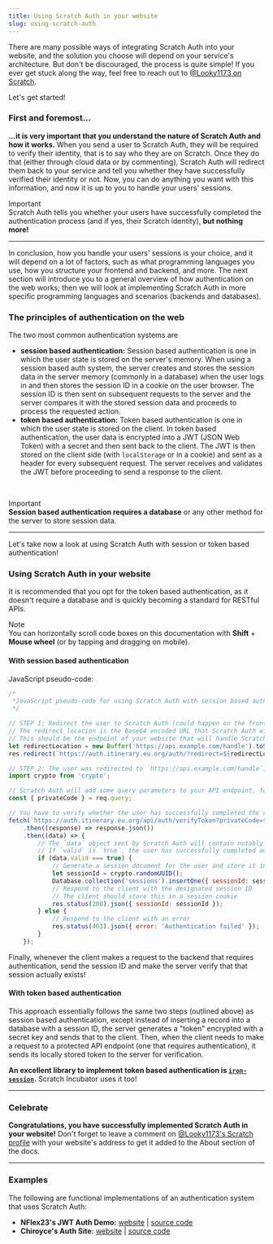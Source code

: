 ```yaml
---
title: Using Scratch Auth in your website
slug: using-scratch-auth
---
```


There are many possible ways of integrating Scratch Auth into your website, and the solution you choose will depend on your service's architecture.
But don't be discouraged, the process is quite simple! If you ever get stuck along the way, feel free to reach out to [@Looky1173 on Scratch](https://scratch.mit.edu/users/Looky1173#comments).

Let's get started!

### First and foremost...

**...it is very important that you understand the nature of Scratch Auth and how it works.**
When you send a user to Scratch Auth, they will be required to verify their identity, that is to say who they are on Scratch.
Once they do that (either through cloud data or by commenting), Scratch Auth will redirect them back to your service and tell you whether they have successfully verified their identity or not.
Now, you can do anything you want with this information, and now it is up to you to handle your users' sessions.

<Badge variant="accent">Important</Badge>
<br />
Scratch Auth tells you whether your users have successfully completed the authentication process (and if yes, their Scratch identity), **but nothing more!**

---

In conclusion, how you handle your users' sessions is your choice, and it will depend on a lot of factors,
such as what programming languages you use, how you structure your frontend and backend, and more.
The next section will introduce you to a general overview of how authentication on the web works;
then we will look at implementing Scratch Auth in more specific programming languages and scenarios (backends and databases).

### The principles of authentication on the web

The two most common authentication systems are

-   **session based authentication:** Session based authentication is one in which the user state is stored on the server's memory.
    When using a session based auth system, the server creates and stores the session data in the server memory (commonly in a database) when the user logs in and then stores the session ID in a cookie on the user browser.
    The session ID is then sent on subsequent requests to the server and the server compares it with the stored session data and proceeds to process the requested action.
-   **token based authentication:** Token based authentication is one in which the user state is stored on the client.
    In token based authentication, the user data is encrypted into a JWT (JSON Web Token) with a secret and then sent back to the client.
    The JWT is then stored on the client side (with `localStorage` or in a cookie) and sent as a header for every subsequent request.
    The server receives and validates the JWT before proceeding to send a response to the client.

<br />

<Badge variant="accent">Important</Badge>
<br />
**Session based authentication requires a database** or any other method for the server to store session data.

---

Let's take now a look at using Scratch Auth with session or token based authentication!

### Using Scratch Auth in your website

It is recommended that you opt for the token based authentication, as it doesn't require a database and is quickly becoming a standard for RESTful APIs.

<Badge>Note</Badge>
<br />
You can horizontally scroll code boxes on this documentation with **Shift** + **Mouse wheel** (or by tapping and dragging on mobile).

#### With session based authentication

JavaScript pseudo-code:

```js
/*
 *JavaScript pseudo-code for using Scratch Auth with session based authentication
 */

// STEP 1: Redirect the user to Scratch Auth (could happen on the frontend as well as the backend)
// The redirect location is the Base64 encoded URL that Scratch Auth will redirect the user to once they finish authenticating
// This should be the endpoint of your website that will handle Scratch Auth's response
let redirectLocation = new Buffer('https://api.example.com/handle').toString('base64');
res.redirect(`https://auth.itinerary.eu.org/auth/?redirect=${redirectLocation}&name=Scratch Auth Tutorial`);

// STEP 2: The user was redirected to `https://api.example.com/handle`, your API endpoint (happens on the backend)
import crypto from 'crypto';

// Scratch Auth will add some query parameters to your API endpoint, for example, `privateCode`
const { privateCode } = req.query;

// You have to verify whether the user has successfully completed the authentication process
fetch(`https://auth.itinerary.eu.org/api/auth/verifyToken?privateCode=${privateCode}`, { method: 'GET' })
    .then((response) => response.json())
    .then((data) => {
        // The `data` object sent by Scratch Auth will contain notably a `valid` property and a `username` property
        // If `valid` is `true`, the user has successfully completed authentication process
        if (data.valid === true) {
            // Generate a session document for the user and store it in the database
            let sessionId = crypto.randomUUID();
            Database.collection('sessions').insertOne({ sessionId: sessionId, username: data.username });
            // Respond to the client with the designated session ID
            // The client should store this in a session cookie
            res.status(200).json({ sessionId: sessionId });
        } else {
            // Respond to the client with an error
            res.status(403).json({ error: 'Authentication failed' });
        }
    });
```

Finally, whenever the client makes a request to the backend that requires authentication, send the session ID and make the server verify that that session actually exists!

#### With token based authentication

This approach essentially follows the same two steps (outlined above) as session based authentication, except instead of inserting a record into a database with a session ID,
the server generates a "token" encrypted with a secret key and sends that to the client. Then, when the client needs to make a request to a protected API endpoint (one that requires authentication),
it sends its locally stored token to the server for verification.

**An excellent library to implement token based authentication is [`iron-session`](https://github.com/vvo/iron-session).** Scratch Incubator uses it too!

---

### Celebrate

**Congratulations, you have successfully implemented Scratch Auth in your website!**
Don't forget to leave a comment on [@Looky1173's Scratch profile](https://scratch.mit.edu/users/Looky1173#comments) with your website's address to get it added to the <Link href="/documentation/about">About</Link> section of the docs.

---

### Examples

The following are functional implementations of an authentication system that uses Scratch Auth:

-   **NFlex23's JWT Auth Demo:** [website](https://scratch-auth-demo.mystpi.repl.co/) | [source code](https://replit.com/@MystPi/Scratch-Auth-Demo)
-   **Chiroyce's Auth Site:** [website](https://auth.chiroyce.repl.co/) | [source code](https://replit.com/@Chiroyce/auth)
